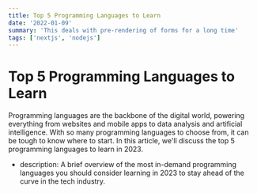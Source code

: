 ```yaml
---
title: Top 5 Programming Languages to Learn
date: '2022-01-09'
summary: 'This deals with pre-rendering of forms for a long time'
tags: ['nextjs', 'nodejs']
---
```


# Top 5 Programming Languages to Learn

Programming languages are the backbone of the digital world, powering everything from websites and mobile apps to data analysis and artificial intelligence. With so many programming languages to choose from, it can be tough to know where to start. In this article, we'll discuss the top 5 programming languages to learn in 2023.

<CustomImage src='https://raw.githubusercontent.com/Chukwuemekamusic/blogPosts/master/images/program/strategy.jpg' alt='ChatGPT provides update'/>

* description: A brief overview of the most in-demand programming languages you should consider learning in 2023 to stay ahead of the curve in the tech industry.